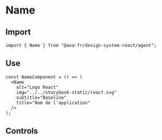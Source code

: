 
<Meta of={NameStories} />

# Name

<Canvas of={NameStories.Default}></Canvas>

## Import

```tsx
import { Name } from "@axa-fr/design-system-react/agent";
```

## Use

```tsx
const NameComponent = () => (
  <Name
    alt="Logo React"
    img="../../storybook-static/react.svg"
    subtitle="Baseline"
    title="Nom de l'application"
  />
);
```

## Controls

<Controls story={NameStories} />
